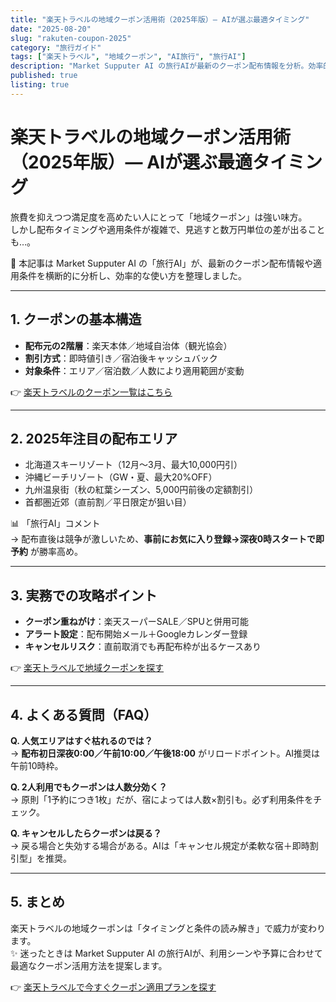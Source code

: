 ```yaml
---
title: "楽天トラベルの地域クーポン活用術（2025年版）— AIが選ぶ最適タイミング"
date: "2025-08-20"
slug: "rakuten-coupon-2025"
category: "旅行ガイド"
tags: ["楽天トラベル", "地域クーポン", "AI旅行", "旅行AI"]
description: "Market Supputer AI の旅行AIが最新のクーポン配布情報を分析。効率的な使い方や攻略ポイントをまとめました。"
published: true
listing: true
---
```


# 楽天トラベルの地域クーポン活用術（2025年版）— AIが選ぶ最適タイミング

旅費を抑えつつ満足度を高めたい人にとって「地域クーポン」は強い味方。  
しかし配布タイミングや適用条件が複雑で、見逃すと数万円単位の差が出ることも…。

🧭 本記事は Market Supputer AI の「旅行AI」が、最新のクーポン配布情報や適用条件を横断的に分析し、効率的な使い方を整理しました。

---

## 1. クーポンの基本構造
- **配布元の2階層**：楽天本体／地域自治体（観光協会）
- **割引方式**：即時値引き／宿泊後キャッシュバック
- **対象条件**：エリア／宿泊数／人数により適用範囲が変動

👉 [楽天トラベルのクーポン一覧はこちら](https://travel.rakuten.co.jp/coupon/)

---

## 2. 2025年注目の配布エリア
- 北海道スキーリゾート（12月〜3月、最大10,000円引）
- 沖縄ビーチリゾート（GW・夏、最大20%OFF）
- 九州温泉街（秋の紅葉シーズン、5,000円前後の定額割引）
- 首都圏近郊（直前割／平日限定が狙い目）

📊 「旅行AI」コメント  
→ 配布直後は競争が激しいため、**事前にお気に入り登録→深夜0時スタートで即予約** が勝率高め。

---

## 3. 実務での攻略ポイント
- **クーポン重ねがけ**：楽天スーパーSALE／SPUと併用可能  
- **アラート設定**：配布開始メール＋Googleカレンダー登録  
- **キャンセルリスク**：直前取消でも再配布枠が出るケースあり  

👉 [楽天トラベルで地域クーポンを探す](https://travel.rakuten.co.jp/)

---

## 4. よくある質問（FAQ）
**Q. 人気エリアはすぐ枯れるのでは？**  
→ **配布初日深夜0:00／午前10:00／午後18:00** がリロードポイント。AI推奨は午前10時枠。  

**Q. 2人利用でもクーポンは人数分効く？**  
→ 原則「1予約につき1枚」だが、宿によっては人数×割引も。必ず利用条件をチェック。  

**Q. キャンセルしたらクーポンは戻る？**  
→ 戻る場合と失効する場合がある。AIは「キャンセル規定が柔軟な宿＋即時割引型」を推奨。  

---

## 5. まとめ
楽天トラベルの地域クーポンは「タイミングと条件の読み解き」で威力が変わります。  
✨ 迷ったときは Market Supputer AI の旅行AIが、利用シーンや予算に合わせて最適なクーポン活用方法を提案します。  

👉 [楽天トラベルで今すぐクーポン適用プランを探す](https://travel.rakuten.co.jp/)
